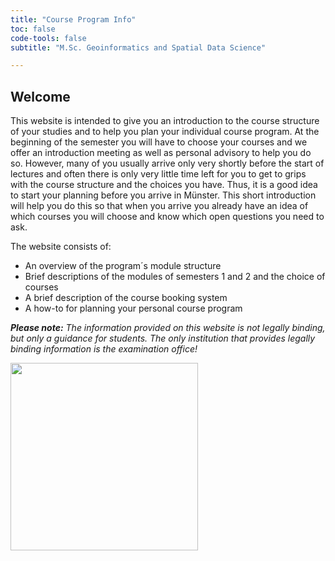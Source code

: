 ```yaml
---
title: "Course Program Info"
toc: false
code-tools: false
subtitle: "M.Sc. Geoinformatics and Spatial Data Science"  

---
```



## Welcome

This website is intended to give you an introduction to the course structure of your studies and to help you plan your individual course program. At the beginning of the semester you will have to choose your courses and we offer an introduction meeting as well as personal advisory to help you do so. However, many of you usually arrive only very shortly before the start of lectures and often there is only very little time left for you to get to grips with the course structure and the choices you have. Thus, it is a good idea to start your planning before you arrive in Münster. This short introduction will help you do this so that when you arrive you already have an idea of which courses you will choose and know which open questions you need to ask. 


The website consists of:

-   An overview of the program´s module structure
-   Brief descriptions of the modules of semesters 1 and 2 and the choice of courses
-   A brief description of the course booking system
-   A how-to for planning your personal course program

***Please note:** The information provided on this website is not legally binding, but only a guidance for students. The only institution that provides legally binding information is the examination office!*

![](source/ifgi_logo.png){fig-align="center" width="300"}
